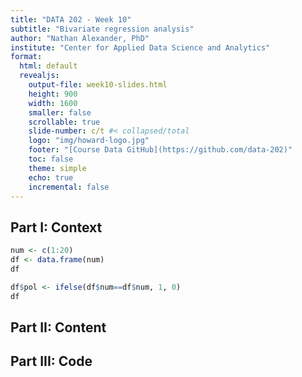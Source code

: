 ```yaml
---
title: "DATA 202 - Week 10"
subtitle: "Bivariate regression analysis"
author: "Nathan Alexander, PhD"
institute: "Center for Applied Data Science and Analytics"
format: 
  html: default
  revealjs:
    output-file: week10-slides.html
    height: 900
    width: 1600
    smaller: false
    scrollable: true
    slide-number: c/t #< collapsed/total
    logo: "img/howard-logo.jpg"
    footer: "[Course Data GitHub](https://github.com/data-202)"
    toc: false
    theme: simple
    echo: true
    incremental: false
---
```


## Part I: Context

```r
num <- c(1:20)
df <- data.frame(num)
df
```

```r
df$pol <- ifelse(df$num==df$num, 1, 0) 
df

```
## Part II: Content

## Part III: Code
